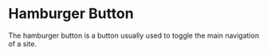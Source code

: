 


<Meta of={HamburgerButtonStory} />

# Hamburger Button

The hamburger button is a button usually used to toggle the main navigation of a site.

<Primary of={HamburgerButtonStory.Default} />

<ArgsTable of={HamburgerButtonComponent} />

<Controls />
